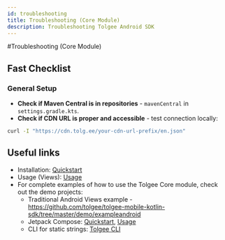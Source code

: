 ```yaml
---
id: troubleshooting
title: Troubleshooting (Core Module)
description: Troubleshooting Tolgee Android SDK
---
```


#Troubleshooting (Core Module)

## Fast Checklist



### General Setup

- **Check if Maven Central is in repositories** - `mavenCentral` in `settings.gradle.kts`.
- **Check if CDN URL is proper and accessible** - test connection locally:

```bash
curl -I "https://cdn.tolg.ee/your-cdn-url-prefix/en.json"
```



## Useful links

- Installation: [Quickstart](./quickstart.mdx)
- Usage (Views): [Usage](./usage.mdx)
- For complete examples of how to use the Tolgee Core module, check out the demo projects:
  - Traditional Android Views example - https://github.com/tolgee/tolgee-mobile-kotlin-sdk/tree/master/demo/exampleandroid
  - Jetpack Compose: [Quickstart](../jetpack/quickstart.mdx), [Usage](../jetpack/usage.mdx)
  - CLI for static strings: [Tolgee CLI](/tolgee-cli/installation)
